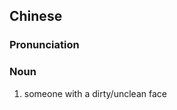 {{also|花面猫}}
==Chinese==
{{zh-forms|s=花面猫}}

===Pronunciation===
{{zh-pron
|c=faa1 min6 maau1
|cat=n
}}

===Noun===
{{zh-noun}}

# {{lb|zh|Cantonese}} someone with a dirty/unclean face